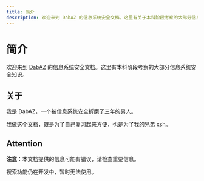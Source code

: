 ```yaml
---
title: 简介
description: 欢迎来到 DabAZ 的信息系统安全文档。这里有关于本科阶段考察的大部分信息系统安全知识。
---
```


# 简介

欢迎来到 [DabAZ](https://dabaz.me) 的信息系统安全文档。这里有本科阶段考察的大部分信息系统安全知识。

## 关于

我是 DabAZ，一个被信息系统安全折磨了三年的男人。

我做这个文档，既是为了自己复习起来方便，也是为了我的兄弟 xsh。

## Attention

**注意**：本文档提供的信息可能有错误，请检查重要信息。

搜索功能仍在开发中，暂时无法使用。
